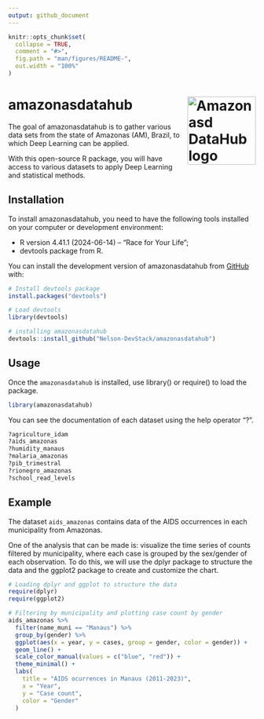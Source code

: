 ```yaml
---
output: github_document
---
```


<!-- README.md is generated from README.Rmd. Please edit that file -->

```r
knitr::opts_chunk$set(
  collapse = TRUE,
  comment = "#>",
  fig.path = "man/figures/README-",
  out.width = "100%"
)
```

# amazonasdatahub <img src="man/figures/logo.png" align="right" height="139" alt="Amazonasd DataHub logo">

<!-- badges: start -->
<!-- badges: end -->

The goal of amazonasdatahub is to gather various data sets from the state of Amazonas (AM), Brazil, to which Deep Learning can be applied.

With this open-source R package, you will have access to various datasets to apply Deep Learning and statistical methods.

## Installation

To install amazonasdatahub, you need to have the following tools installed on your computer or development environment:

- R version 4.41.1 (2024-06-14) – “Race for Your Life”;
- devtools package from R.

You can install the development version of amazonasdatahub from [GitHub](https://github.com/) with:

```r
# Install devtools package
install.packages("devtools")

# Load devtools
library(devtools)

# installing amazonasdatahub
devtools::install_github("Nelson-DevStack/amazonasdatahub")
```

## Usage

Once the ```amazonasdatahub``` is installed, use library() or require() to load the package.

```r
library(amazonasdatahub)
```

You can see the documentation of each dataset using the help operator "?".
```r
?agriculture_idam
?aids_amazonas
?humidity_manaus
?malaria_amazonas
?pib_trimestral
?rionegro_amazonas
?school_read_levels
```

## Example

The dataset ```aids_amazonas``` contains data of the AIDS occurrences in each municipality from Amazonas.

One of the analysis that can be made is: visualize the time series of counts filtered by municipality, where each case is grouped by the sex/gender of each observation. To do this, we will use the dplyr package to structure the data and the ggplot2 package to create and customize the chart.

```r
# Loading dplyr and ggplot to structure the data
require(dplyr)
require(ggplot2)
```

```r
# Filtering by municipality and plotting case count by gender
aids_amazonas %>%
  filter(name_muni == "Manaus") %>%
  group_by(gender) %>%
  ggplot(aes(x = year, y = cases, group = gender, color = gender)) +
  geom_line() +
  scale_color_manual(values = c("blue", "red")) +
  theme_minimal() +
  labs(
    title = "AIDS ocurrences in Manaus (2011-2023)",
    x = "Year",
    y = "Case count",
    color = "Gender"
  )
```
